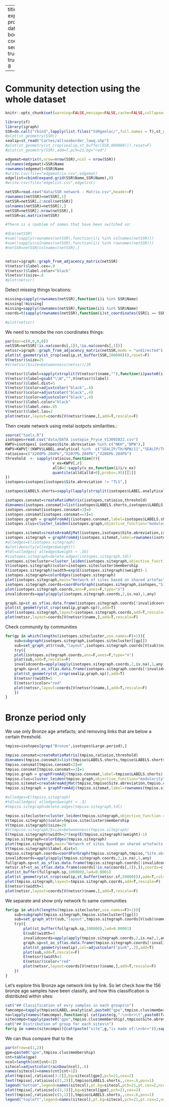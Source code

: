 
---
title: "Recap of network exploration combinated with proto SSR"
author: "SC"
date: "`r Sys.time()`"
output: 
    bookdown::html_document2:
        code_folding: hide
        section_numbers: true
        toc: true
        toc_depth: 3
        toc_float: true
        fig_width: 10
        fig_height: 8

---


<style type="text/css">
body .main-container {
max-width: 1800px;
margin-left: auto;
margin-right: auto;
}
p.caption {
  font-size: 0.8em;
  font-weight: bold;
}

</style>

# Community detection using the whole dataset

```r
knitr::opts_chunk$set(warning=FALSE,message=FALSE,cache=FALSE,collapse=TRUE,fig.show="hold",results="hide",fig.align="center")
```
```r

library(sf)
library(igraph)
SSR=do.call("rbind",lapply(list.files("SSRgeoloc/",full.names = T),st_read))
#plot(st_geometry(SSR))
sealip=st_read("Cartes/allseaborder_lowq.shp")
#plot(st_geometry(st_crop(sealip,st_buffer(SSR,800000))),reset=F)
#plot(st_geometry(SSR),add=T,pch=21,bg="red")

edgemat=matrix(0,nrow=nrow(SSR),ncol = nrow(SSR))
colnames(edgemat)=SSR$Name
rownames(edgemat)=SSR$Name
#write.csv(file="edgematrix.csv",edgemat)
edgelist=cbind(expand.grid(SSR$Name,SSR$Name),0)
#write.csv(file="edgelist.csv",edgelist)

netSSR=read.csv("data/SSR network - Matrix.csv",header=F)
rownames(netSSR)=netSSR[,1]
netSSR=netSSR[,2:ncol(netSSR)]
colnames(netSSR)=netSSR[1,]
netSSR=netSSR[2:nrow(netSSR),]
netSSR=as.matrix(netSSR)

#There is a rpoblem of names that have been switched so:

#dim(netSSR)
#sum(!sapply(rownames(netSSR),function(i)i %in% colnames(netSSR)))
#sum(!sapply(colnames(netSSR),function(i)i %in% rownames(netSSR)))
#netSSR=netSSR[colnames(netSSR),]


netssr=igraph::graph_from_adjacency_matrix(netSSR)
V(netssr)$label.cex=.8
V(netssr)$label.color="black"
V(netssr)$size=.8
#plot(netssr)

```


Detect missing things locations:

```r
missing=sapply(rownames(netSSR),function(i)i %in% SSR$Name)
missing[!missing]
missing=sapply(rownames(netSSR),function(i)i %in% SSR$Name)
coords=t(sapply(rownames(netSSR),function(i)st_coordinates(SSR[i == SSR$Name,])[1:2]))

#plot(netssr)
```


We need to remobe the non coordinates things:


```r


par(mar=c(0,0,0,0))
netSSR=netSSR[!is.na(coords[,1]),!is.na(coords[,1])]
netssr=igraph::graph_from_adjacency_matrix(netSSR,mode = "undirected")
plot(st_geometry(st_crop(sealip,st_buffer(SSR,200000))),reset=F)
V(netssr)$size=25
#V(netssr)$size=betweenness(netssr)/20

V(netssr)$label=sapply(strsplit(V(netssr)$name,""),function(i)paste0(i[1:min(length(i),7)],collapse=""))
V(netssr)$label=gsub("\\W","",V(netssr)$label)
V(netssr)$label.dist=5
V(netssr)$color=adjustcolor("black",.4)
E(netssr)$color=adjustcolor("black",.4)
V(netssr)$color=adjustcolor("black",.4)
V(netssr)$label.color="black"
V(netssr)$label.cex=.85
V(netssr)$label.las=2
plot(netssr,layout=coords[V(netssr)$name,],add=T,rescale=F)

```


Then create network using metal isotpots similarities.:

```r

source("tools.R")
isotopes=read.csv("data/DATA isotopie_Pryce_V13092022.csv")
KWPV=isotopes[ isotopes$Site.abreviation %in% c("NKH","NPW"),]
KWPV=KWPV[!(KWPV$LABEL.analytical %in%  c("SEALIP/TH/NPW/11","SEALIP/TH/NPW/1")),]
ratioiso=c("X208Pb.204Pb","X207Pb.204Pb","X206Pb.204Pb")
threshold  <- sapply(ratioiso,function(r){
                     v_ex=KWPV[,r]
                     alld=1-sapply(v_ex,function(i)i/v_ex)
                     quantile(alld[alld>0],probs=.95)[[1]]
})
isotopes=isotopes[isotopes$Site.abreviation != "TLS",]

isotopes$LABELS.shorts=sapply(lapply(strsplit(isotopes$LABEL.analytical,"/"),"[",3:4),paste0,collapse="/")

isotopes.consmat=createRatioMatrix(isotopes,ratioiso,threshold) 
dimnames(isotopes.consmat)=list(isotopes$LABELS.shorts,isotopes$LABELS.shorts)
isotopes.consmat[isotopes.consmat<3]=0
isotopes.consmat[isotopes.consmat==3]=1
isotopes.graph = graphFromAdj(isotopes.consmat,label=isotopes$LABELS.shorts)
isotopes.clus=cluster_leiden(isotopes.graph,objective_function="modularity")

isotopes.sitemat=createAreaAdjMat(isotopes,isotopes$Site.abreviation,isotopes.clus$membership,match=RGmatchNormalised)
isotopes.sitegraph = graphFromAdj(isotopes.sitemat,label=rownames(isotopes.sitemat))
#alledges=E(isotopes.sitegraph)
#plot(density(alledges$weight))
#tdl=alledges[ alledges$weight < .16]
#isotopes.sitegraph=delete.edges(isotopes.sitegraph,tdl)
isotopes.sitecluster=cluster_leiden(isotopes.sitegraph,objective_function = "modularity")
V(isotopes.sitegraph)$color=isotopes.sitecluster$membership
E(isotopes.sitegraph)$width=exp(E(isotopes.sitegraph)$weight)-1
isotopes.sitegraph=colorEdges(isotopes.sitegraph)
plot(isotopes.sitegraph,main="Network of sites based on shared artefacts from same family")
isotopes.sitegraph.coords=coordForGraph(isotopes.sitegraph,isotopes,"Site.abreviation")
plot(isotopes.sitegraph.coords,ann=F,axes=F,type="n")
invalidcoords=apply(apply(isotopes.sitegraph.coords,2,is.na),1,any)

graph.sp=st_as_sf(as.data.frame(isotopes.sitegraph.coords[!invalidcoords,]),coords=1:2,crs=st_crs(sealip))
plot(st_geometry(st_crop(sealip,graph.sp)),add=T)
plot(isotopes.sitegraph,layout=isotopes.sitegraph.coords,add=T,rescale=F)
plot(netssr,layout=coords[V(netssr)$name,],add=T,rescale=F)
```

Check community by communities

```r

for(gp in which(lengths(isotopes.sitecluster,use.names=F)>1)){
    sub=subgraph(isotopes.sitegraph,isotopes.sitecluster[[gp]])
    sub=set_graph_attr(sub,"layout",isotopes.sitegraph.coords[V(sub)$name,])
    try({
    plot(isotopes.sitegraph.coords,ann=F,axes=F,type="n")
    plot(sub,add=T,rescale=F)
    invalidcoords=apply(apply(isotopes.sitegraph.coords,2,is.na),1,any)
    graph.sp=st_as_sf(as.data.frame(isotopes.sitegraph.coords[!invalidcoords,]),coords=1:2,crs=st_crs(sealip))
    plot(st_geometry(st_crop(sealip,graph.sp)),add=T)
    E(netssr)$width=5
    E(netssr)$color="red"
    plot(netssr,layout=coords[V(netssr)$name,],add=T,rescale=F)
    })
}

```
# Bronze period only

We use only Bronze age artefacts;  and removing links that are below a certain threshold.

```r
tmpiso=isotopes[grep("Bronze",isotopes$Large.period),]

tmpiso.consmat=createRatioMatrix(tmpiso,ratioiso,threshold) 
dimnames(tmpiso.consmat)=list(tmpiso$LABELS.shorts,tmpiso$LABELS.shorts)
tmpiso.consmat[tmpiso.consmat<3]=0
tmpiso.consmat[tmpiso.consmat==3]=1
tmpiso.graph = graphFromAdj(tmpiso.consmat,label=tmpiso$LABELS.shorts)
tmpiso.clus=cluster_leiden(tmpiso.graph,objective_function="modularity")
tmpiso.sitemat=createAreaAdjMat(tmpiso,tmpiso$Site.abreviation,tmpiso.clus$membership,match=RGmatchNormalised)
tmpiso.sitegraph = graphFromAdj(tmpiso.sitemat,label=rownames(tmpiso.sitemat))

#alledges=E(tmpiso.sitegraph)
#tdl=alledges[ alledges$weight < .3]
#tmpiso.sitegraph=delete.edges(tmpiso.sitegraph,tdl)

tmpiso.sitecluster=cluster_leiden(tmpiso.sitegraph,objective_function = "modularity")
V(tmpiso.sitegraph)$color=tmpiso.sitecluster$membership
V(tmpiso.sitegraph)$size=20
#V(tmpiso.sitegraph)$size=betweenness(tmpiso.sitegraph)
E(tmpiso.sitegraph)$width=2*(exp(E(tmpiso.sitegraph)$weight)-1)
tmpiso.sitegraph=colorEdges(tmpiso.sitegraph)
plot(tmpiso.sitegraph,main="Network of sites based on shared artefacts from same family")
V(tmpiso.sitegraph)$label.dist=5
tmpiso.sitegraph.coords=coordForGraph(tmpiso.sitegraph,tmpiso,"Site.abreviation")
invalidcoords=apply(apply(tmpiso.sitegraph.coords,2,is.na),1,any)
fullgraph.sp=st_as_sf(as.data.frame(tmpiso.sitegraph.coords[!invalidcoords,]),coords=1:2,crs=st_crs(sealip))
netssr.sf=st_as_sf(as.data.frame(coords[!is.na(coords[,1]),]),coords=c(1,2))
plot(st_buffer(fullgraph.sp,100000),lwd=0.0001)
plot(st_geometry(st_crop(sealip,st_buffer(netssr.sf,50000))),add=T,col=adjustcolor("pink",.2))
plot(tmpiso.sitegraph,layout=tmpiso.sitegraph.coords,add=T,rescale=F)
E(netssr)$width=1
plot(netssr,layout=coords[V(netssr)$name,],add=T,rescale=F)

```

We separate and show only network fo same communities

```r

for(gp in which(lengths(tmpiso.sitecluster,use.names=F)>1)){
    sub=subgraph(tmpiso.sitegraph,tmpiso.sitecluster[[gp]])
    sub=set_graph_attr(sub,"layout",tmpiso.sitegraph.coords[V(sub)$name,])
    try({
        plot(st_buffer(fullgraph.sp,100000),lwd=0.00001)
        E(sub)$width=3
        invalidcoords=apply(apply(tmpiso.sitegraph.coords,2,is.na),1,any)
        graph.sp=st_as_sf(as.data.frame(tmpiso.sitegraph.coords[!invalidcoords,]),coords=1:2,crs=st_crs(sealip))
        plot(st_geometry(sealip),col=adjustcolor("pink",.2),add=T)
        plot(sub,add=T,rescale=F)
        E(netssr)$width=1
        E(netssr)$color="red"
        plot(netssr,layout=coords[V(netssr)$name,],add=T,rescale=F)
    })
}


```


Let's explore this Bronze age network link by link.
So let check how the 156 bronze age samples have been classify, and how this classification is distributed within sites:

```r
cat("## Classification of evry samples in each groups\n")
famcompo=tapply(tmpiso$LABEL.analytical,paste0("gpe",tmpiso.clus$membership),unique)
na=lapply(names(famcompo),function(g) cat(paste(g,":\n<br>\t",paste0(famcompo[[g]],collapse = " - "),"<br>\n")))
sitecompo=tapply(paste0("gpe",tmpiso.clus$membership),tmpiso$Site.abreviation,table)
cat("## Distribution of group for each sites\n")
for(g in names(sitecompo)){cat(paste("site",g,"is made of:\n<br>"));sapply(names(sitecompo[[g]]),function(n)cat(paste(sitecompo[[g]][n],"samples from ",n ,",")));cat("<br>\n============<br>\n ")}
```

We can thus compare that to the 

```r

par(mfrow=c(1,2))
gpe=paste0("gpe",tmpiso.clus$membership)
cnt=table(gpe)
ncol=length(cnt[cnt>1])
sitecol=adjustcolor(rainbow(ncol),.6)
names(sitecol)=names(cnt[cnt>1])
plot(tmpiso[,ratioiso[3:2]],bg=sitecol[gpe],pch=21,cex=2)
text(tmpiso[,ratioiso[c(3,2)]],tmpiso$LABELS.shorts,,cex=.6,pos=1)
legend("bottom",legend=names(sitecol),pt.bg=sitecol,pch=21,pt.cex=2,ncol=4)
plot(tmpiso[,ratioiso[c(3,1)]],bg=sitecol[gpe],pch=21,cex=2)
text(tmpiso[,ratioiso[c(3,1)]],tmpiso$LABELS.shorts,,cex=.6,pos=1)
legend("topleft",legend=names(sitecol),pt.bg=sitecol,pch=21,pt.cex=2,ncol=4)

```

